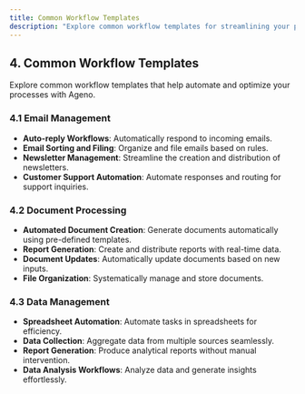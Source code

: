 ```yaml
---
title: Common Workflow Templates
description: "Explore common workflow templates for streamlining your processes with Ageno"
---
```


## 4. Common Workflow Templates

Explore common workflow templates that help automate and optimize your processes with Ageno.

### 4.1 Email Management

- **Auto-reply Workflows**: Automatically respond to incoming emails.
- **Email Sorting and Filing**: Organize and file emails based on rules.
- **Newsletter Management**: Streamline the creation and distribution of newsletters.
- **Customer Support Automation**: Automate responses and routing for support inquiries.

### 4.2 Document Processing

- **Automated Document Creation**: Generate documents automatically using pre-defined templates.
- **Report Generation**: Create and distribute reports with real-time data.
- **Document Updates**: Automatically update documents based on new inputs.
- **File Organization**: Systematically manage and store documents.

### 4.3 Data Management

- **Spreadsheet Automation**: Automate tasks in spreadsheets for efficiency.
- **Data Collection**: Aggregate data from multiple sources seamlessly.
- **Report Generation**: Produce analytical reports without manual intervention.
- **Data Analysis Workflows**: Analyze data and generate insights effortlessly.
